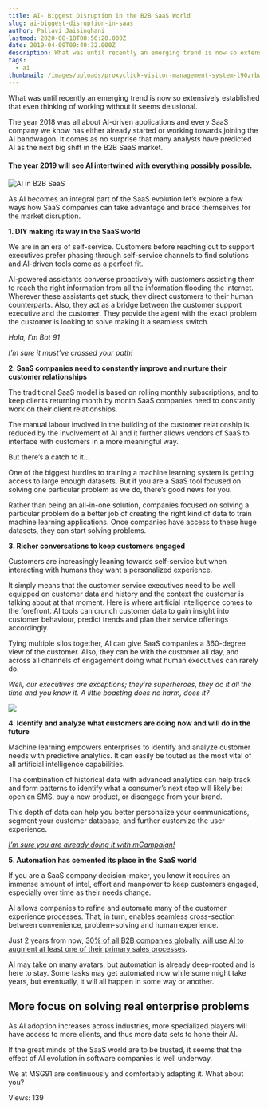 ```yaml
---
title: AI- Biggest Disruption in the B2B SaaS World
slug: ai-biggest-disruption-in-saas
author: Pallavi Jaisinghani
lastmod: 2020-08-18T08:56:20.000Z
date: 2019-04-09T09:40:32.000Z
description: What was until recently an emerging trend is now so extensively established that even thinking of working without it seems delusional.
tags:
  - ai
thumbnail: /images/uploads/proxyclick-visitor-management-system-l90zrbwvcoe-unsplash.jpg 
---
```


What was until recently an emerging trend is now so extensively established that even thinking of working without it seems delusional.


The year 2018 was all about AI-driven applications and every SaaS company we know has either already started or working towards joining the AI bandwagon. It comes as no surprise that many analysts have predicted AI as the next big shift in the B2B SaaS market.


#### The year 2019 will see AI intertwined with everything possibly possible.


![AI in B2B SaaS](https://images-msg91.s3.ap-south-1.amazonaws.com/content/images/wordpress/2019/04/franck-v-516603-unsplash-1024x578.jpg)


As AI becomes an integral part of the SaaS evolution let’s explore a few ways how SaaS companies can take advantage and brace themselves for the market disruption.


**1. DIY making its way in the SaaS world**


We are in an era of self-service. Customers before reaching out to support executives prefer phasing through self-service channels to find solutions and AI-driven tools come as a perfect fit.


AI-powered assistants converse proactively with customers assisting them to reach the right information from all the information flooding the internet. Wherever these assistants get stuck, they direct customers to their human counterparts. Also, they act as a bridge between the customer support executive and the customer. They provide the agent with the exact problem the customer is looking to solve making it a seamless switch.


*Hola, I’m Bot 91*


*I’m sure it must’ve crossed your path!*


**2. SaaS companies need to constantly improve and nurture their customer relationships**


The traditional SaaS model is based on rolling monthly subscriptions, and to keep clients returning month by month SaaS companies need to constantly work on their client relationships.


The manual labour involved in the building of the customer relationship is reduced by the involvement of AI and it further allows vendors of SaaS to interface with customers in a more meaningful way.


But there’s a catch to it…


One of the biggest hurdles to training a machine learning system is getting access to large enough datasets. But if you are a SaaS tool focused on solving one particular problem as we do, there’s good news for you.


Rather than being an all-in-one solution, companies focused on solving a particular problem do a better job of creating the right kind of data to train machine learning applications. Once companies have access to these huge datasets, they can start solving problems.


**3. Richer conversations to keep customers engaged**


Customers are increasingly leaning towards self-service but when interacting with humans they want a personalized experience. 


It simply means that the customer service executives need to be well equipped on customer data and history and the context the customer is talking about at that moment. Here is where artificial intelligence comes to the forefront. AI tools can crunch customer data to gain insight into customer behaviour, predict trends and plan their service offerings accordingly.


Tying multiple silos together, AI can give SaaS companies a 360-degree view of the customer. Also, they can be with the customer all day, and across all channels of engagement doing what human executives can rarely do. 


*Well, our executives are exceptions; they’re superheroes, they do it all the time and you know it. A little boasting does no harm, does it?*


![](https://images-msg91.s3.ap-south-1.amazonaws.com/content/images/wordpress/2019/04/Clickpost-uses-MSG91-APIs-to-send-updates-to-their-customers-1024x270.png)


**4. Identify and analyze what customers are doing now and will do in the future**


Machine learning empowers enterprises to identify and analyze customer needs with predictive analytics. It can easily be touted as the most vital of all artificial intelligence capabilities.


The combination of historical data with advanced analytics can help track and form patterns to identify what a consumer’s next step will likely be: open an SMS, buy a new product, or disengage from your brand.


This depth of data can help you better personalize your communications, segment your customer database, and further customize the user experience.


*[I’m sure you are already doing it with mCampaign!](https://msg91.com/guide/automation-in-sms-marketing-mcampaign)*


**5. Automation has cemented its place in the SaaS world**


If you are a SaaS company decision-maker, you know it requires an immense amount of intel, effort and manpower to keep customers engaged, especially over time as their needs change.


AI allows companies to refine and automate many of the customer experience processes. That, in turn, enables seamless cross-section between convenience, problem-solving and human experience.


Just 2 years from now, [30% of all B2B companies globally will use AI to augment at least one of their primary sales processes](https://www.gartner.com/en/newsroom/press-releases/2018-02-19-gartner-says-25-percent-of-customer-service-operations-will-use-virtual-customer-assistants-by-2020).


AI may take on many avatars, but automation is already deep-rooted and is here to stay. Some tasks may get automated now while some might take years, but eventually, it will all happen in some way or another.


**More focus on solving real enterprise problems**
--------------------------------------------------


As AI adoption increases across industries, more specialized players will have access to more clients, and thus more data sets to hone their AI.


If the great minds of the SaaS world are to be trusted, it seems that the effect of AI evolution in software companies is well underway. 


We at MSG91 are continuously and comfortably adapting it. What about you?


 Views: 139



